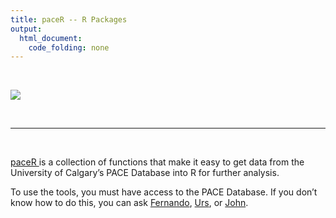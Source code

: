 ```yaml
---
title: paceR -- R Packages
output: 
  html_document:
    code_folding: none
---
```


<br>

[![](figures/r-packages/paceR.jpg)](https://github.com/camposfa/paceR)

<br>
<hr>
<br>

[paceR <i class="fa fa-github"></i>](https://github.com/camposfa/paceR) is a collection of functions that make it easy to get data from the University of Calgary's PACE Database into R for further analysis.

To use the tools, you must have access to the PACE Database. If you don't know how to do this, you can ask [Fernando](mailto:facampos@ucalgary.ca), [Urs](mailto:urs.kalbitzer@ucalgary.ca), or [John](mailto:jaddicot@ucalgary.ca).